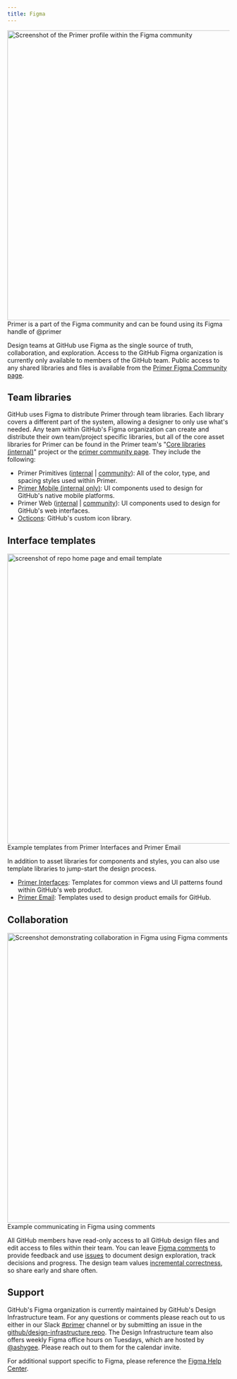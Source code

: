 ```yaml
---
title: Figma
---
```



<Box display="flex" mb={4} flexDirection="column">
  <Box display="flex" bg="gray.1" justifyContent="center">
    <img
      width="656"
      alt="Screenshot of the Primer profile within the Figma community"
      src="https://user-images.githubusercontent.com/10384315/93832644-3028e080-fc2b-11ea-88d1-a7515c04fe39.png"
    />
  </Box>
  <Caption>Primer is a part of the Figma community and can be found using its Figma handle of @primer</Caption>
</Box>

Design teams at GitHub use Figma as the single source of truth, collaboration, and exploration. Access to the GitHub Figma organization is currently only available to members of the GitHub team. Public access to any shared libraries and files is available from the [Primer Figma Community page](https://www.figma.com/@primer).

## Team libraries

GitHub uses Figma to distribute Primer through team libraries. Each library covers a different part of the system, allowing a designer to only use what's needed. Any team within GitHub's Figma organization can create and distribute their own team/project specific libraries, but all of the core asset libraries for Primer can be found in the Primer team's "[Core libraries (internal)](https://www.figma.com/files/797266083973274396/project/8172024/Core-libraries)" project or the [primer community page](https://www.figma.com/@primer). They include the following:

- Primer Primitives ([internal](https://www.figma.com/file/B5XPE8IwGPIZDAvN7jqWqx/Primer-Primitives) | [community](https://www.figma.com/community/file/854766928300977832)): All of the color, type, and spacing styles used within Primer.
- [Primer Mobile (internal only)](https://www.figma.com/file/csCViryWkkXwBsK1aLrO0X/Primer-Mobile): UI components used to design for GitHub's native mobile platforms.
- Primer Web ([internal](https://www.figma.com/community/file/854767373644076713) | [community](https://www.figma.com/community/file/854767373644076713)): UI components used to design for GitHub's web interfaces.
- [Octicons](https://www.figma.com/community/file/809920999413919915): GitHub's custom icon library.

## Interface templates

<Box display="flex" mb={4} flexDirection="column">
  <Box display="flex" bg="gray.1" justifyContent="center">
    <img
      width="656"
      alt="screenshot of repo home page and email template"
      src="https://user-images.githubusercontent.com/10384315/93832849-d1b03200-fc2b-11ea-98ff-685f22236f6f.png"
    />
  </Box>
  <Caption>Example templates from Primer Interfaces and Primer Email</Caption>
</Box>

In addition to asset libraries for components and styles, you can also use template libraries to jump-start the design process.

- [Primer Interfaces](https://www.figma.com/file/Y2xJLFBrU7yyiDLlEkQXcF/Primer-Interfaces): Templates for common views and UI patterns found within GitHub's web product.
- [Primer Email](https://www.figma.com/file/MZM32u6Q80DOvOGlDCNIyc/Primer-Email): Templates used to design product emails for GitHub.

## Collaboration

<Box display="flex" mb={4} flexDirection="column">
  <Box display="flex" bg="gray.1" justifyContent="center">
    <img
      width="656"
      alt="Screenshot demonstrating collaboration in Figma using Figma comments"
      src="https://user-images.githubusercontent.com/10384315/93832938-0f14bf80-fc2c-11ea-9e8b-e72bee3b4fdd.png"
    />
  </Box>
  <Caption>Example communicating in Figma using comments</Caption>
</Box>

All GitHub members have read-only access to all GitHub design files and edit access to files within their team. You can leave [Figma comments](https://help.figma.com/article/44-comments) to provide feedback and use [issues](https://help.github.com/en/articles/about-issues) to document design exploration, track decisions and progress. The design team values [incremental correctness](https://github.com/github/product-design/blob/master/principles-and-practices.md#incremental-correctness), so share early and share often.

## Support

GitHub's Figma organization is currently maintained by GitHub's Design Infrastructure team. For any questions or comments please reach out to us either in our Slack [#primer](https://github.slack.com/archives/CSGAVNZ19) channel or by submitting an issue in the [github/design-infrastructure repo](https://github.com/github/design-infrastructure/issues/new/choose). The Design Infrastructure team also offers weekly Figma office hours on Tuesdays, which are hosted by [@ashygee](https://github.com/ashygee). Please reach out to them for the calendar invite.

For additional support specific to Figma, please reference the [Figma Help Center](https://help.figma.com/hc/en-us).
